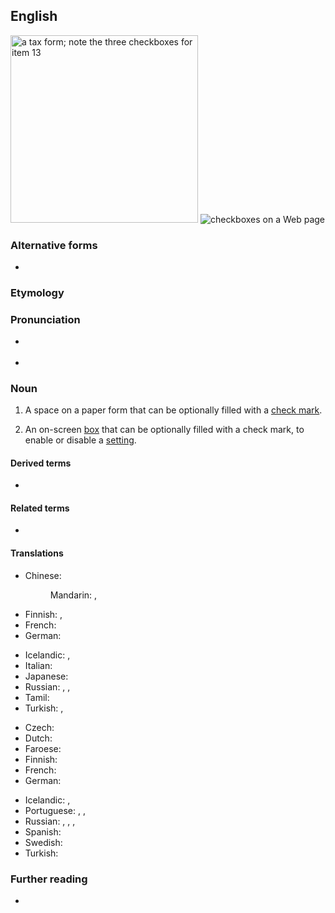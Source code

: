 {{also|check box}}
==English==
[[File:Form W-2, 2006.png|thumb|300px|a tax form; note the three checkboxes for item 13]]
[[File:Checkbox.png|thumb|checkboxes on a Web page]]

===Alternative forms===
* {{l|en|check box}}

===Etymology===
{{compound|en|check|box}}

===Pronunciation===
* {{a|UK}} {{IPA|en|/ˈtʃɛkbɒks/}}
* {{a|US}} {{IPA|en|/ˈtʃɛkbɑks/}}

===Noun===
{{en-noun}}

# A space on a paper form that can be optionally filled with a [[check mark]].
#: {{hyper|en|box}}
# {{lb|en|graphical user interface}} An on-screen [[box]] that can be optionally filled with a check mark, to enable or disable a [[setting]].
#: {{syn|en|tick box}}

====Derived terms====
* {{l|en|checkbox compliance}}

====Related terms====
*{{l|en|check mark}}

====Translations====
{{trans-top|A place on a form that can be checked or not}}
* Chinese:
*: Mandarin: {{t+|cmn|複選框|sc=Hani}}, {{t+|cmn|复选框|tr=fùxuǎnkuāng|sc=Hani}}
* Finnish: {{t+|fi|ruutu}}, {{t|fi|valintaruutu}}
* French: {{t+|fr|case à cocher|f}}
* German: {{t+|de|Kontrollkästchen|n}}
{{trans-mid}}
* Icelandic: {{t|is|gátreitur|m}}, {{t|is|merkireitur|m}}
* Italian: {{t|it|casella di spunta|f}}
* Japanese: {{t|ja|チェックボックス|tr=chekkubokkusu|sc=Jpan}}
* Russian: {{t+|ru|флажо́к|m}}, {{t|ru|чек-бо́кс|m}}, {{t+|ru|га́лочка|f}}
* Tamil: {{t+|ta|தேர்வுப் பெட்டி}}
* Turkish: {{t|tr|işaret kutusu}}, {{t|tr|onay kutusu}}
{{trans-bottom}}

{{trans-top|(graphical user interface): a feature on a webpage that can be marked or not}}
* Czech: {{t|cs|zaškrtávací pole|n}}
* Dutch: {{t+|nl|selectievakje|n}}
* Faroese: {{t|fo|avkrossingarteigur|m}}
* Finnish: {{t|fi|valintaruutu}}
* French: {{t+|fr|case à cocher|f}}
* German: {{t|de|Kontrollbox|f}}
{{trans-mid}}
* Icelandic: {{t|is|gátreitur|m}}, {{t|is|merkireitur|m}}
* Portuguese: {{t|pt|caixa de verificação|f}}, {{t|pt|caixa de seleção|f}}, {{t|pt|caixa de visto|f}}
* Russian: {{t+|ru|флажо́к|m}}, {{t+|ru|чекбо́кс|m}}, {{t+|ru|га́лочка|f}}, {{t+|ru|переключа́тель|m}}
* Spanish: {{t|es|casilla de verificación|f}}
* Swedish: {{t|sv|kryssruta|c}}
* Turkish: {{t|tr|seçme kutusu}}
{{trans-bottom}}

===Further reading===
* {{pedialite}}